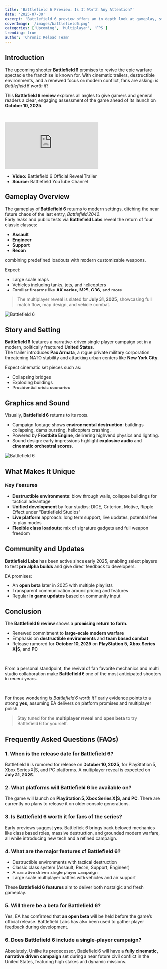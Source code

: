 ```yaml
---
title: 'Battlefield 6 Preview: Is It Worth Any Attention?'
date: '2025-07-30'
excerpt: 'Battlefield 6 preview offers an in depth look at gameplay, story, graphics, sound, features, and whether Battlefield 6 is worth it'
coverImage: '/images/battlefield6.png'
categories: ['Upcoming', 'Multiplayer', 'FPS']
trending: true
author: 'Chronic Reload Team'
---
```

## Introduction

The upcoming shooter **Battlefield 6** promises to revive the epic warfare spectacle the franchise is known for. With cinematic trailers, destructible environments, and a renewed focus on modern conflict, fans are asking: _is Battlefield 6 worth it_?

This **Battlefield 6 review** explores all angles to give gamers and general readers a clear, engaging assessment of the game ahead of its launch on **October 10, 2025**.

&nbsp;

<div className="relative w-full" style={{ paddingTop: '56.25%' }}>
  <iframe
    className="absolute top-0 left-0 w-full h-full"
    src="https://www.youtube.com/embed/pgNCgJG0vnY"
    title="YouTube video player"
    frameBorder="0"
    allow="accelerometer; autoplay; clipboard-write; encrypted-media; gyroscope; picture-in-picture; web-share"
    allowFullScreen
  ></iframe>
</div>

- **Video:** Battlefield 6 Official Reveal Trailer
- **Source:** Battlefield YouTube Channel

## Gameplay Overview

The gameplay of **Battlefield 6** returns to modern settings, ditching the near future chaos of the last entry, *Battlefield 2042*.  
Early leaks and public tests via **Battlefield Labs** reveal the return of four classic classes: 
- **Assault**
- **Engineer**
- **Support**
- **Recon** 

combining predefined loadouts with modern customizable weapons.

Expect:

- Large scale maps
- Vehicles including tanks, jets, and helicopters
- Familiar firearms like **AK series**, **MP5**, **G36**, and more

> The multiplayer reveal is slated for **July 31, 2025**, showcasing full match flow, map design, and vehicle combat.

![Battlefield 6](/images/battlefield6-2.jpg)  

## Story and Setting

**Battlefield 6** features a narrative-driven single player campaign set in a modern, politically fractured **United States**.  
The trailer introduces **Pax Armata**, a rogue private military corporation threatening NATO stability and attacking urban centers like **New York City**.

Expect cinematic set pieces such as:

- Collapsing bridges  
- Exploding buildings  
- Presidential crisis scenarios  


## Graphics and Sound

Visually, **Battlefield 6** returns to its roots.

- Campaign footage shows **environmental destruction**: buildings collapsing, dams bursting, helicopters crashing.
- Powered by **Frostbite Engine**, delivering highvend physics and lighting.
- Sound design: early impressions highlight **explosive audio** and **cinematic orchestral scores**.

![Battlefield 6](/images/battlefield6-3.jpg)  

## What Makes It Unique

### Key Features

- **Destructible environments**: blow through walls, collapse buildings for tactical advantage  
- **Unified development** by four studios: DICE, Criterion, Motive, Ripple Effect under "Battlefield Studios"  
- **Live platform** approach: long term support, live updates, potential free to play modes  
- **Flexible class loadouts**: mix of signature gadgets and full weapon freedom

## Community and Updates

**Battlefield Labs** has been active since early 2025, enabling select players to test **pre alpha builds** and give direct feedback to developers.

EA promises:

- An **open beta** later in 2025 with multiple playlists  
- Transparent communication around pricing and features  
- Regular **in game updates** based on community input  


## Conclusion

The **Battlefield 6 review** shows a **promising return to form**.

- Renewed commitment to **large-scale modern warfare**
- Emphasis on **destructible environments** and **team based combat**
- Release rumored for **October 10, 2025** on **PlayStation 5**, **Xbox Series X|S**, and **PC**

&nbsp;

From a personal standpoint, the revival of fan favorite mechanics and multi studio collaboration make **Battlefield 6** one of the most anticipated shooters in recent years.

&nbsp;

For those wondering _is Battlefield 6 worth it?_ early evidence points to a strong **yes**, assuming EA delivers on platform promises and multiplayer polish.

> Stay tuned for the **multiplayer reveal** and **open beta** to try Battlefield 6 for yourself.

## **Frequently Asked Questions (FAQs)**

### **1. When is the release date for Battlefield 6?**

Battlefield 6 is rumored for release on **October 10, 2025**, for PlayStation 5, Xbox Series X|S, and PC platforms. A multiplayer reveal is expected on **July 31, 2025**.

### **2. What platforms will Battlefield 6 be available on?**

The game will launch on **PlayStation 5, Xbox Series X|S, and PC**. There are currently no plans to release it on older console generations.

### **3. Is Battlefield 6 worth it for fans of the series?**

Early previews suggest **yes**. Battlefield 6 brings back beloved mechanics like class based roles, massive destruction, and grounded modern warfare, all while introducing new tech and a refined campaign.

### **4. What are the major features of Battlefield 6?**

- Destructible environments with tactical destruction
- Classic class system (Assault, Recon, Support, Engineer)
- A narrative driven single player campaign
- Large scale multiplayer battles with vehicles and air support

These **Battlefield 6 features** aim to deliver both nostalgic and fresh gameplay.

### **5. Will there be a beta for Battlefield 6?**

Yes, EA has confirmed that **an open beta** will be held before the game’s official release. Battlefield Labs has also been used to gather player feedback during development.

### **6. Does Battlefield 6 include a single-player campaign?**

Absolutely. Unlike its predecessor, Battlefield 6 will have a **fully cinematic, narrative driven campaign** set during a near future civil conflict in the United States, featuring high stakes and dynamic missions.